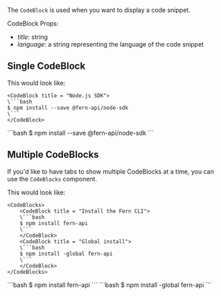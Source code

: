 The `CodeBlock` is used when you want to display a code snippet.

CodeBlock Props:

- *title*: string
- *language*: a string representing the language of the code snippet

## Single CodeBlock

This would look like:

```mdx
<CodeBlock title = "Node.js SDK">
\```bash
$ npm install --save @fern-api/node-sdk
\```
</CodeBlock>
```

<CodeBlock title = "Node.js SDK">
```bash
$ npm install --save @fern-api/node-sdk
```
</CodeBlock>

## Multiple CodeBlocks

If you'd like to have tabs to show multiple CodeBlocks at a time, you can use the `CodeBlocks` component.

This would look like:

```mdx
<CodeBlocks>
    <CodeBlock title = "Install the Fern CLI">
    \```bash
    $ npm install fern-api
    \```
    </CodeBlock>
    <CodeBlock title = "Global install">
    \```bash
    $ npm install -global fern-api
    \```
    </CodeBlock>
</CodeBlocks>
```

<CodeBlocks>
    <CodeBlock title = "Install the Fern CLI">
    ```bash
    $ npm install fern-api
    ```
    </CodeBlock>
    <CodeBlock title = "Global install">
    ```bash
    $ npm install -global fern-api
    ```
    </CodeBlock>
</CodeBlocks>